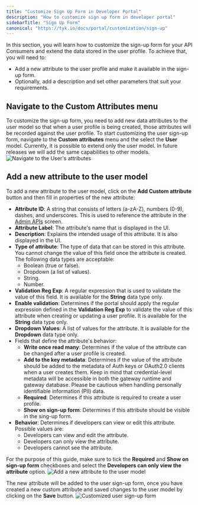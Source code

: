 ```yaml
---
title: "Customize Sign Up Form in Developer Portal"
description: "How to customize sign up form in developer portal"
sidebarTitle: "Sign Up Form"
canonical: "https://tyk.io/docs/portal/customization/sign-up"
---
```


In this section, you will learn how to customize the sign-up form for your API Consumers and extend the data stored in the user profile.
To achieve that, you will need to:
- Add a new attribute to the user profile and make it available in the sign-up form.
- Optionally, add a description and set other parameters that suit your requirements.

## Navigate to the Custom Attributes menu

To customize the sign-up form, you need to add new data attributes to the user model so that when a user profile is being created, those attributes will be recorded against the user profile.
To start customizing the user sign-up form, navigate to the **Custom attributes** menu and the select the **User** model. Currently, it is possible to extend only the user model. In future releases we will add the same capabilities to other models.
<img src="/img/dashboard/portal-management/enterprise-portal/navigate-to-user-attributes.png" alt="Navigate to the User's attributes" />

## Add a new attribute to the user model
To add a new attribute to the user model, click on the **Add Custom attribute** button and then fill in properties of the new attribute:
- **Attribute ID**: A string that consists of letters (a-zA-Z), numbers (0-9), dashes, and underscores. This is used to reference the attribute in the [Admin APIs](/5.8/product-stack/tyk-enterprise-developer-portal/api-documentation/tyk-edp-api) screen.
- **Attribute Label**: The attribute's name that is displayed in the UI.
- **Description**: Explains the intended usage of this attribute. It is also displayed in the UI.
- **Type of attribute**: The type of data that can be stored in this attribute. You cannot change the value of this field once the attribute is created. The following data types are acceptable:
  - Boolean (true or false).
  - Dropdown (a list of values).
  - String.
  - Number.
- **Validation Reg Exp**: A regular expression that is used to validate the value of this field. It is available for the **String** data type only.
- **Enable validation**: Determines if the portal should apply the regular expression defined in the **Validation Reg Exp** to validate the value of this attribute when creating or updating a user profile. It is available for the **String** data type only.
- **Dropdown Values**: A list of values for the attribute. It is available for the **Dropdown** data type only.
- Fields that define the attribute's behavior:
  - **Write once read many**: Determines if the value of the attribute can be changed after a user profile is created.
  - **Add to the key metadata**: Determines if the value of the attribute should be added to the metadata of Auth keys or OAuth2.0 clients when a user creates them. Keep in mind that credential-level metadata will be accessible in both the gateway runtime and gateway database. Please be cautious when handling personally identifiable information (PII) data.
  - **Required**: Determines if this attribute is required to create a user profile.
  - **Show on sign-up form**: Determines if this attribute should be visible in the sing-up form.
- **Behavior**: Determines if developers can view or edit this attribute. Possible values are:
  - Developers can view and edit the attribute.
  - Developers can only view the attribute.
  - Developers cannot see the attribute.

For the purpose of this guide, make sure to tick the **Required** and **Show on sign-up form** checkboxes and select the **Developers can only view the attribute** option.
<img src="/img/dashboard/portal-management/enterprise-portal/add-new-attribute-to-user-model.png" alt="Add a new attribute to the user model" />

The new attribute will be added to the user sign-up form, once you have created a new custom attribute and saved changes to the user model by clicking on the **Save** button.
<img src="/img/dashboard/portal-management/enterprise-portal/custom-attribute-in-the-sign-up-form.png" alt="Customized user sign-up form" />

